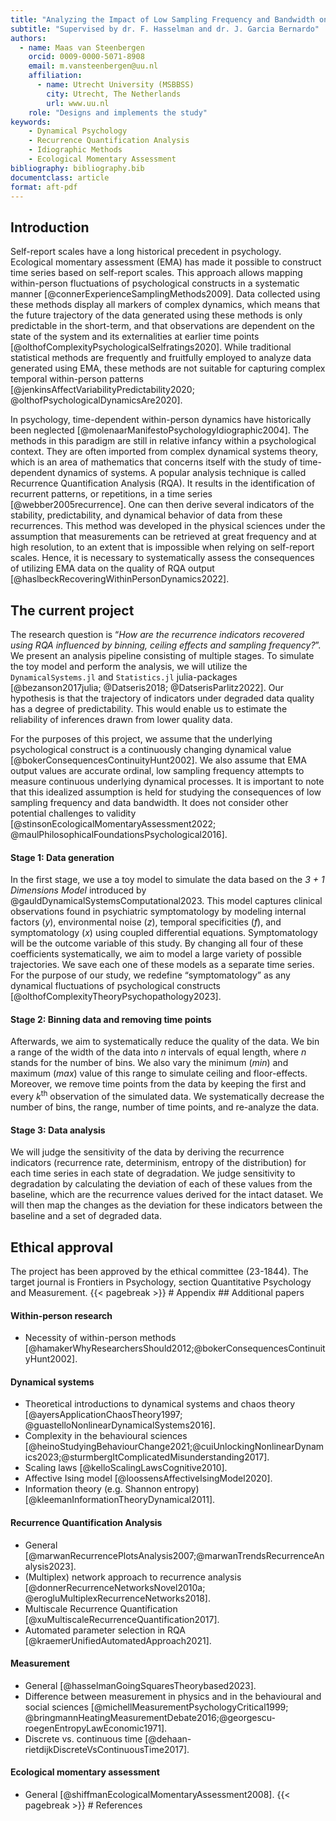 ```yaml
---
title: "Analyzing the Impact of Low Sampling Frequency and Bandwidth on Recurrence Quantification Analysis in Idiographic Ecological Momentary Assessment"
subtitle: "Supervised by dr. F. Hasselman and dr. J. Garcia Bernardo"
authors:
  - name: Maas van Steenbergen
    orcid: 0009-0000-5071-8908
    email: m.vansteenbergen@uu.nl
    affiliation: 
      - name: Utrecht University (MSBBSS)
        city: Utrecht, The Netherlands
        url: www.uu.nl
    role: "Designs and implements the study"
keywords: 
    - Dynamical Psychology
    - Recurrence Quantification Analysis
    - Idiographic Methods
    - Ecological Momentary Assessment
bibliography: bibliography.bib
documentclass: article
format: aft-pdf
---
```


## Introduction
Self-report scales have a long historical precedent in psychology. Ecological momentary assessment (EMA) has made it possible to construct time series based on self-report scales. This approach allows mapping within-person fluctuations of psychological constructs in a systematic manner [@connerExperienceSamplingMethods2009]. Data collected using these methods display all markers of complex dynamics, which means that the future trajectory of the data generated using these methods is only predictable in the short-term, and that observations are dependent on the state of the system and its externalities at earlier time points [@olthofComplexityPsychologicalSelfratings2020]. While traditional statistical methods are frequently and fruitfully employed to analyze data generated using EMA, these methods are not suitable for capturing complex temporal within-person patterns [@jenkinsAffectVariabilityPredictability2020; @olthofPsychologicalDynamicsAre2020].

In psychology, time-dependent within-person dynamics have historically been neglected [@molenaarManifestoPsychologyIdiographic2004]. The methods in this paradigm are still in relative infancy within a psychological context. They are often imported from complex dynamical systems theory, which is an area of mathematics that concerns itself with the study of time-dependent dynamics of systems. A popular analysis technique is called Recurrence Quantification Analysis (RQA). It results in the identification of recurrent patterns, or repetitions, in a time series [@webber2005recurrence]. One can then derive several indicators of the stability, predictability, and dynamical behavior of data from these recurrences. This method was developed in the physical sciences under the assumption that measurements can be retrieved at great frequency and at high resolution, to an extent that is impossible when relying on self-report scales. Hence, it is necessary to systematically assess the consequences of utilizing EMA data on the quality of RQA output [@haslbeckRecoveringWithinPersonDynamics2022].

## The current project
The research question is "*How are the recurrence indicators recovered using RQA influenced by binning, ceiling effects and sampling frequency?*". We present an analysis pipeline consisting of multiple stages. To simulate the toy model and perform the analysis, we will utilize the `DynamicalSystems.jl` and `Statistics.jl` julia-packages [@bezanson2017julia; @Datseris2018; @DatserisParlitz2022]. Our hypothesis is that the trajectory of indicators under degraded data quality has a degree of predictability. This would enable us to estimate the reliability of inferences drawn from lower quality data.

For the purposes of this project, we assume that the underlying psychological construct is a continuously changing dynamical value [@bokerConsequencesContinuityHunt2002]. We also assume that EMA output values are accurate ordinal, low sampling frequency attempts to measure continuous underlying dynamical processes. It is important to note that this idealized assumption is held for studying the consequences of low sampling frequency and data bandwidth. It does not consider other potential challenges to validity [@stinsonEcologicalMomentaryAssessment2022; @maulPhilosophicalFoundationsPsychological2016].

#### Stage 1: Data generation

In the first stage, we use a toy model to simulate the data based on the *3 + 1 Dimensions Model* introduced by @gauldDynamicalSystemsComputational2023. This model captures clinical observations found in psychiatric symptomatology by modeling internal factors ($y$), environmental noise ($z$), temporal specificities ($f$), and symptomatology ($x$) using coupled differential equations. Symptomatology will be the outcome variable of this study. By changing all four of these coefficients systematically, we aim to model a large variety of possible trajectories. We save each one of these models as a separate time series. For the purpose of our study, we redefine "symptomatology" as any dynamical fluctuations of psychological constructs [@olthofComplexityTheoryPsychopathology2023].

#### Stage 2: Binning data and removing time points

Afterwards, we aim to systematically reduce the quality of the data. We bin a range of the width of the data into $n$ intervals of equal length, where $n$ stands for the number of bins. We also vary the minimum ($min$) and maximum ($max$) value of this range to simulate ceiling and floor-effects. Moreover, we remove time points from the data by keeping the first and every $k$^th^ observation of the simulated data. We systematically decrease the number of bins, the range, number of time points, and re-analyze the data.

#### Stage 3: Data analysis

We will judge the sensitivity of the data by deriving the recurrence indicators (recurrence rate, determinism, entropy of the distribution) for each time series in each state of degradation. We judge sensitivity to degradation by calculating the deviation of each of these values from the baseline, which are the recurrence values derived for the intact dataset. We will then map the changes as the deviation for these indicators between the baseline and a set of degraded data.

## Ethical approval

The project has been approved by the ethical committee (23-1844). The target journal is Frontiers in Psychology, section Quantitative Psychology and Measurement.
{{< pagebreak >}}
# Appendix
## Additional papers 

#### Within-person research
-   Necessity of within-person methods [@hamakerWhyResearchersShould2012;@bokerConsequencesContinuityHunt2002].

#### Dynamical systems
-   Theoretical introductions to dynamical systems and chaos theory [@ayersApplicationChaosTheory1997; @guastelloNonlinearDynamicalSystems2016].
-   Complexity in the behavioural sciences [@heinoStudyingBehaviourChange2021;@cuiUnlockingNonlinearDynamics2023;@sturmbergItComplicatedMisunderstanding2017].
-   Scaling laws [@kelloScalingLawsCognitive2010].
-   Affective Ising model [@loossensAffectiveIsingModel2020].
-   Information theory (e.g. Shannon entropy) [@kleemanInformationTheoryDynamical2011].

#### Recurrence Quantification Analysis
-   General [@marwanRecurrencePlotsAnalysis2007;@marwanTrendsRecurrenceAnalysis2023].
-   (Multiplex) network approach to recurrence analysis [@donnerRecurrenceNetworksNovel2010a; @erogluMultiplexRecurrenceNetworks2018].
-   Multiscale Recurrence Quantification [@xuMultiscaleRecurrenceQuantification2017].
-   Automated parameter selection in RQA [@kraemerUnifiedAutomatedApproach2021].

#### Measurement
-   General 
[@hasselmanGoingSquaresTheorybased2023].
-   Difference between measurement in physics and in the behavioural and social sciences [@michellMeasurementPsychologyCritical1999; @bringmannHeatingMeasurementDebate2016;@georgescu-roegenEntropyLawEconomic1971].
-   Discrete vs. continuous time [@dehaan-rietdijkDiscreteVsContinuousTime2017].

#### Ecological momentary assessment
-   General [@shiffmanEcologicalMomentaryAssessment2008].
{{< pagebreak >}}
# References

::: {#refs}
:::
